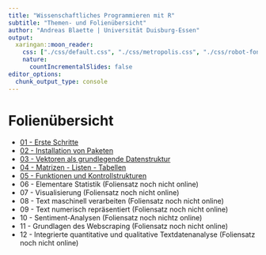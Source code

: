 ```yaml
---
title: "Wissenschaftliches Programmieren mit R"
subtitle: "Themen- und Folienübersicht"
author: "Andreas Blaette | Universität Duisburg-Essen"
output: 
  xaringan::moon_reader:
    css: ["./css/default.css", "./css/metropolis.css", "./css/robot-fonts.css", './css/polminify.css']
    nature:
      countIncrementalSlides: false
editor_options:
  chunk_output_type: console
---
```


# Folienübersicht

- [01 - Erste Schritte](./a_getting-started.html)
- [02 - Installation von Paketen](./b_installation.html)
- [03 - Vektoren als grundlegende Datenstruktur](./c_vektoren.html)
- [04 - Matrizen - Listen - Tabellen](./d_data.frames.html)
- [05 - Funktionen und Kontrollstrukturen](./e_kontrollstrukturen.html)
- 06 - Elementare Statistik (Foliensatz noch nicht online)
- 07 - Visualisierung (Foliensatz noch nicht online)
- 08 - Text maschinell verarbeiten (Foliensatz noch nicht online)
- 09 - Text numerisch repräsentiert (Foliensatz noch nicht online)
- 10 - Sentiment-Analysen (Foliensatz noch nichtz online)
- 11 - Grundlagen des Webscraping (Foliensatz noch nicht online)
- 12 - Integrierte quantitative und qualitative Textdatenanalyse (Foliensatz noch nicht online)